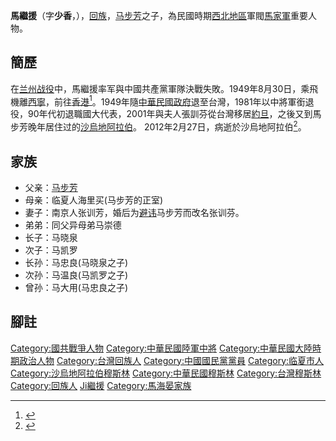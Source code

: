 {{Infobox Military Person
|name=馬繼援
|born={{birth date|1921|1|18}}
|died={{death date and age|2012|2|27|1921|1|18}}
|placeofbirth={{ROC-1912|甘肅省}}
|placeofdeath={{KSA}}[[吉达|吉达]]
|image=[[File:Ma_Jiyuan.jpg|300px]]
|caption=馬繼援將軍戎裝照 
|nickname=
|nationality =  {{ROC}}<br/>{{SAU}}
|party= {{KMT}}
|serviceyears=1939-1949 
| rank = [[File:Taiwan-army-OF-8.svg|25px]][[中將#中華民國國軍|中將]]
|commands=82軍軍長
|unit=
|battles=[[中國抗日戰爭|中國抗日戰爭]]<br/>[[國共內戰|國共內戰]]<br/>[[合水战役|合水战役]]<br/>[[子午岭战役|子午岭战役]]<br/>[[兰州战役|兰州战役]]
|awards=
|laterwork=
|portrayedby=
}}
'''馬繼援'''（字'''少香'''，{{bd|1921年|1月8日|2012年|2月27日|catIdx=Ma馬繼援}}），[[回族|回族]]，[[马步芳|马步芳]]之子，為民國時期[[西北地區|西北地區]]軍閥[[馬家軍|馬家軍]]重要人物。

==簡歷==
在[[兰州战役|兰州战役]]中，馬繼援率军與中國共產黨軍隊決戰失敗。1949年8月30日，乘飛機離[[西寧|西寧]]，前往[[香港|香港]]<ref name="民國史大事記">{{cite book|editors=[[李新_(1918年)|李新]]總主編，[[中國社會科學院|中國社會科學院]]近代史研究所[[中華民國史|中華民國史]]研究室，韓信夫、姜克夫主編|title=《中華民國大事記》|location=北京|publisher=[[中華書局|中華書局]]|year=2011}}</ref>{{rp|9000}}。1949年隨[[中華民國政府|中華民國政府]]退至台灣，1981年以中將軍銜退役，90年代初退職國大代表，2001年與夫人張訓芬從台灣移居[[約旦|約旦]]，之後又到馬步芳晚年居住过的[[沙烏地阿拉伯|沙烏地阿拉伯]]。
2012年2月27日，病逝於沙烏地阿拉伯<ref>{{Cite web |url=http://jeddah.china-consulate.org/chn/xgxw/t909188.htm |title=旅沙台胞马继援先生于2012年2月27日晨在[[吉达|吉达]]逝世 |access-date=2012年4月8日 |archive-date=2016年3月3日 |archive-url=https://web.archive.org/web/20160303170931/http://jeddah.china-consulate.org/chn/xgxw/t909188.htm |dead-url=no }}</ref>。
==家族==
*父亲：[[马步芳|马步芳]]
*母亲：临夏人海里买(马步芳的正室)
*妻子：南京人张训芳，婚后为[[避讳|避讳]]马步芳而改名张训芬。
*弟弟：同父异母弟马崇德
*长子：马晓泉
*次子：马凯罗
*长孙：马忠良(马晓泉之子)
*次孙：马温良(马凯罗之子)
*曾孙：马大用(马忠良之子)

==腳註==
{{Reflist}}

[[Category:國共戰爭人物|Category:國共戰爭人物]]
[[Category:中華民國陸軍中將|Category:中華民國陸軍中將]]
[[Category:中華民國大陸時期政治人物|Category:中華民國大陸時期政治人物]]
[[Category:台灣回族人|Category:台灣回族人]]
[[Category:中國國民黨黨員|Category:中國國民黨黨員]]
[[Category:临夏市人|Category:临夏市人]]
[[Category:沙烏地阿拉伯穆斯林|Category:沙烏地阿拉伯穆斯林]]
[[Category:中華民國穆斯林|Category:中華民國穆斯林]]
[[Category:台灣穆斯林|Category:台灣穆斯林]]
[[Category:回族人|Category:回族人]]
[[Category:馬姓|Ji繼援]]
[[Category:馬海晏家族|Category:馬海晏家族]]


{{mil-bio-stub}}